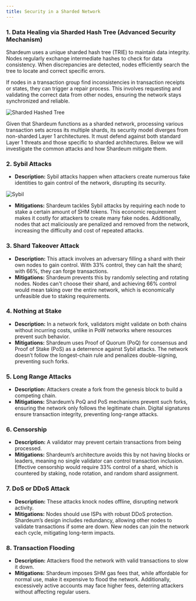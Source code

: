 ```yaml
---
title: Security in a Sharded Network
---
```


### 1. D**ata Healing via Sharded Hash Tree (Advanced Security Mechanism)**

Shardeum uses a unique sharded hash tree (TRIE) to maintain data integrity. Nodes regularly exchange intermediate hashes to check for data consistency. When discrepancies are detected, nodes efficiently search the tree to locate and correct specific errors.

If nodes in a transaction group find inconsistencies in transaction receipts or states, they can trigger a repair process. This involves requesting and validating the correct data from other nodes, ensuring the network stays synchronized and reliable.

![Sharded Hashed Tree](/img/new/i59.png)

Given that Shardeum functions as a sharded network, processing various transaction sets across its multiple shards, its security model diverges from non-sharded Layer 1 architectures. It must defend against both standard Layer 1 threats and those specific to sharded architectures. Below we will investigate the common attacks and how Shardeum mitigate them.

### **2. Sybil Attacks**

* **Description:** Sybil attacks happen when attackers create numerous fake identities to gain control of the network, disrupting its security.

![Sybil](/img/new/i60.png)

* **Mitigations:** Shardeum tackles Sybil attacks by requiring each node to stake a certain amount of SHM tokens. This economic requirement makes it costly for attackers to create many fake nodes. Additionally, nodes that act maliciously are penalized and removed from the network, increasing the difficulty and cost of repeated attacks.

### **3. Shard Takeover Attack**

* **Description:** This attack involves an adversary filling a shard with their own nodes to gain control. With 33% control, they can halt the shard; with 66%, they can forge transactions.
* **Mitigations:** Shardeum prevents this by randomly selecting and rotating nodes. Nodes can't choose their shard, and achieving 66% control would mean taking over the entire network, which is economically unfeasible due to staking requirements.

### **4. Nothing at Stake**

* **Description:** In a network fork, validators might validate on both chains without incurring costs, unlike in PoW networks where resources prevent such behavior.
* **Mitigations:** Shardeum uses Proof of Quorum (PoQ) for consensus and Proof of Stake (PoS) as a deterrence against Sybil attacks. The network doesn’t follow the longest-chain rule and penalizes double-signing, preventing such forks.

### **5. Long Range Attacks**

* **Description:** Attackers create a fork from the genesis block to build a competing chain.
* **Mitigations:** Shardeum’s PoQ and PoS mechanisms prevent such forks, ensuring the network only follows the legitimate chain. Digital signatures ensure transaction integrity, preventing long-range attacks.

### **6. Censorship**

* **Description:** A validator may prevent certain transactions from being processed.
* **Mitigations:** Shardeum’s architecture avoids this by not having blocks or leaders, meaning no single validator can control transaction inclusion. Effective censorship would require 33% control of a shard, which is countered by staking, node rotation, and random shard assignment.

### **7. DoS or DDoS Attack**

* **Description:** These attacks knock nodes offline, disrupting network activity.
* **Mitigations:** Nodes should use ISPs with robust DDoS protection. Shardeum’s design includes redundancy, allowing other nodes to validate transactions if some are down. New nodes can join the network each cycle, mitigating long-term impacts.

### **8. Transaction Flooding**

* **Description:** Attackers flood the network with valid transactions to slow it down.
* **Mitigations:** Shardeum imposes SHM gas fees that, while affordable for normal use, make it expensive to flood the network. Additionally, excessively active accounts may face higher fees, deterring attackers without affecting regular users.
